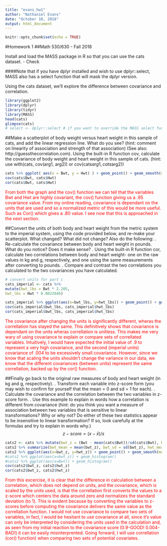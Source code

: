 ```yaml
---
title: "evans_hw1"
author: "Nathaniel Evans"
date: "October 10, 2018"
output: html_document
---
```


```r
knitr::opts_chunk$set(echo = TRUE)
```

#Homework 1
##Math 530/630 - Fall 2018

Install and load the MASS package in R so that you can use the cats dataset. - Check

####Note that if you have dplyr installed and wish to use dplyr::select, MASS also has a select function that will mask the dplyr version.

Using the cats dataset, we'll explore the difference between covariance and correlation.

```r
library(ggplot2)
library(dplyr)
library(tidyr)
library(MASS)
head(cats)
glimpse(cats)
# select <- dplyr::select # if you want to override the MASS select function with the dplyr one
``` 

##Make
a scatterplot of body weight versus heart weight in this sample of cats, and add the linear
regression line. What do you see? (hint: comment on linearity of association and strength of that
association) (See also: http://guessthecorrelation.com). Using the built-in R function cov, calculate the
covariance of body weight and heart weight in this sample of cats. (hint: use with(cats, cov(arg1,
arg2)) or cov(cats$arg1, cats$arg2))

```r
cats %>% ggplot( aes(x = Bwt, y = Hwt) ) + geom_point() + geom_smooth(method='lm', se=FALSE)
cov(cats$Bwt, cats$Hwt)
cor(cats$Bwt, cats$Hwt)
```

<span style="color:red"> From both the graph and the cov() function we can tell that the variables Bwt and Hwt are highly covariant, the cov() function giving us a .95 covariance value. From my online reading, covariance is dependant on the units that are used and so a normalized metric of this would be more useful. Such as Cor() which gives a .80 value. I see now that this is approached in the next section. </span> 


##Convert 
the units of both body and heart weight from the metric system to the imperial system, using
the code provided below, and re-make your scatterplot. What changed? What did not change? Also do
the following:
. Re-calculate the covariance between body and heart weight in pounds. What do you notice? Does
it make sense?
. Using the built-in R function cor, calculate two correlations between body and heart weight- one
on the raw values in kg and g, respectively, and one using the same measurements after converting
to pounds.
. Compare and contrast the two correlations you calculated to the two covariances you have
calculated.

```r
# convert units for part c
cats_imperial <- cats %>%
mutate(bwt_lbs = Bwt * 2.205,
hwt_lbs = Hwt * 0.0022046)

cats_imperial %>% ggplot(aes(x=bwt_lbs, y=hwt_lbs)) + geom_point() + geom_smooth(method='lm', se=FALSE)
cov(cats_imperial$bwt_lbs, cats_imperial$hwt_lbs)
cor(cats_imperial$bwt_lbs, cats_imperial$hwt_lbs)

```

<span style="color:red"> The covariance after changing the units is significantly different, wheras the correllation has stayed the same. This definitively shows that covariance is dependant on the units wheras correllation is unitless. This makes me very wary of using covariance to explain or compare sets of correllated variables. Intuitively, I would have expected the initial value of .9 to represent a very high covariance, and the second (imperial units) covariance of .004 to be excessively small covariance. However, since we know that scaling the units shouldn't change the variance in our data, we know that the different covariances (between units) represent the same correllation, backed up by the cor() function.  </span> 


##Finally 
go back to the original raw measures of body and heart weight (in kg and g, respectively).
. Transform each variable into z-score form (you may wish to confirm for yourself that the mean =
0 and sd = 1 for each).
. Calculate the covariance and the correlation between the two variables in z-score form.
. Use this example to explain in words how a correlation is different from covariance (hint: do
you think you want a measure of association between two variables that is sensitive to linear
transformations? Why or why not? Do either of these two statistics appear to be insensitive to
linear transformation? If so, look carefully at the formulas and try to explain in words why.)
$$z-score =  ({x - \bar x}) / s $$

```r
cats2 <- cats %>% mutate(bwt_z = (Bwt - mean(cats$Bwt))/sd(cats$Bwt), hwt_z = (Hwt - mean(cats$Hwt))/sd(cats$Hwt) )
cats2 %>% summarize(bwt_mean = mean(bwt_z), bwt_sd = sd(bwt_z), hwt_mean = mean(hwt_z), hwt_sd = sd(hwt_z)) 
cats2 %>% ggplot(aes(x=bwt_z, y=hwt_z)) + geom_point() + geom_smooth(method='lm', se=FALSE) 
#cats2 %>% ggplot(aes(x=bwt_z)) + geom_histogram()
#cats2 %>% ggplot(aes(x=Bwt)) + geom_histogram()
cov(cats2$bwt_z, cats2$hwt_z)              
cor(cats2$bwt_z, cats2$hwt_z)
```

<span style="color:red"> From this excercise, it is clear that the difference in calculation between a correlation, which does not depend on units, and the covariance, which is scaled by the units used, is that the correllation first converts the values to a z-score which centers the data around zero and normalizes the standard deviation (to 1). This is evident because by converting the variables to z-scores before computing the covariance delivers the same value as the correllation function. I would not use covariance to compare two sets of variables, in fact, I would be hesitant to use covariance at all, since it's value can only be interpreted by considering the units used in the calculation and, as seen from my initial reaction to the covariance score (0.9-GOOD! 0.004-BAD!) it can be easily misinterprented. Going forward, I will use correllation (cor() function) when comparing two sets of potential covariates. </span> 